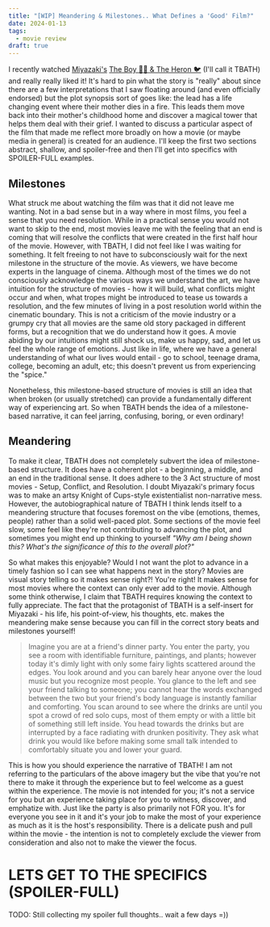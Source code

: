 ```yaml
---
title: "[WIP] Meandering & Milestones.. What Defines a 'Good' Film?"
date: 2024-01-13
tags:
  - movie review
draft: true
---
```


I recently watched [Miyazaki's](https://en.wikipedia.org/wiki/Hayao_Miyazaki) [The Boy 🙇🏻 & The Heron 🐦](https://www.imdb.com/title/tt6587046/) (I'll call it TBATH) and <span class="animate-bounce inline-flex bold">really</span> <span class="animate-[bounce_1s_infinite_100ms] inline-flex bold">really</span> liked it!  It's hard to pin what the story is "really" about since there are a few interpretations that I saw floating around (and even officially endorsed) but the plot synopsis sort of goes like: the lead has a life changing event where their mother dies in a fire. This leads them move back into their mother's childhood home and discover a magical tower that helps them deal with their grief. I wanted to discuss a particular aspect of the film that made me reflect more broadly on how a movie (or maybe media in general) is created for an audience. I'll keep the first two sections abstract, shallow, and spoiler-free and then I'll get into specifics with SPOILER-FULL examples.

## Milestones

What struck me about watching the film was that it did not leave me wanting. Not in a bad sense but in a way where in most films, you feel a sense that you need resolution. While in a practical sense you would not want to skip to the end, most movies leave me with the feeling that an end is coming that will resolve the conflicts that were created in the first half hour of the movie. However, with TBATH, I did not feel like I was waiting for something. It felt freeing to not have to subconsciously wait for the next milestone in the structure of the movie. As viewers, we have become experts in the language of cinema. Although most of the times we do not consciously acknowledge the various ways we understand the art, we have intuition for the structure of movies - how it will build, what conflicts might occur and when, what tropes might be introduced to tease us towards a resolution, and the few minutes of living in a post resolution world within the cinematic boundary. This is not a criticism of the movie industry or a grumpy cry that all movies are the same old story packaged in different forms, but a recognition that we do understand how it goes. A movie abiding by our intuitions might still shock us, make us happy, sad, and let us feel the whole range of emotions. Just like in life, where we have a general understanding of what our lives would entail - go to school, teenage drama, college, becoming an adult, etc; this doesn't prevent us from experiencing the "spice."

Nonetheless, this milestone-based structure of movies is still an idea that when broken (or usually stretched) can provide a fundamentally different way of experiencing art. So when TBATH bends the idea of a milestone-based narrative, it can feel jarring, confusing, boring, or even ordinary!

## Meandering

To make it clear, TBATH does not completely subvert the idea of milestone-based structure. It does have a coherent plot - a beginning, a middle, and an end in the traditional sense. It does adhere to the 3 Act structure of most movies - Setup, Conflict, and Resolution. I doubt Miyazaki's primary focus was to make an artsy Knight of Cups-style existentialist non-narrative mess. However, the autobiographical nature of TBATH I think lends itself to a meandering structure that focuses foremost on the vibe (emotions, themes, people) rather than a solid well-paced plot. Some sections of the movie feel slow, some feel like they're not contributing to advancing the plot, and sometimes you might end up thinking to yourself *"Why am I being shown this? What's the significance of this to the overall plot?"* 

So what makes this enjoyable? Would I not want the plot to advance in a timely fashion so I can see what happens next in the story? Movies are visual story telling so it makes sense right?! You're right! It makes sense for most movies where the context can only ever add to the movie. Although some think otherwise, I claim that TBATH requires knowing the context to fully appreciate. The fact that the protagonist of TBATH is a self-insert for Miyazaki - his life, his point-of-view, his thoughts, etc. makes the meandering make sense because you can fill in the correct story beats and milestones yourself! 

> Imagine you are at a friend's dinner party. You enter the party, you see a room with identifiable furniture, paintings, and plants; however today it's dimly light with only some fairy lights scattered around the edges. You look around and you can barely hear anyone over the loud music but you recognize most people. You glance to the left and see your friend talking to someone; you cannot hear the words exchanged between the two but your friend's body language is instantly familiar and comforting. You scan around to see where the drinks are until you spot a crowd of red solo cups, most of them empty or with a little bit of something still left inside. You head towards the drinks but are interrupted by a face radiating with drunken positivity. They ask what drink you would like before making some small talk intended to comfortably situate you and lower your guard.

This is how you should experience the narrative of TBATH! I am not referring to the particulars of the above imagery but the vibe that you're not there to make it through the experience but to feel welcome as a guest within the experience. The movie is not intended for you; it's not a service for you but an experience taking place for you to witness, discover, and emphatize with. Just like the party is also primarily not FOR you. It's for everyone you see in it and it's your job to make the most of your experience as much as it is the host's responsibility. There is a delicate push and pull within the movie - the intention is not to completely exclude the viewer from consideration and also not to make the viewer the focus.

# LETS GET TO THE SPECIFICS (SPOILER-FULL)

TODO: Still collecting my spoiler full thoughts.. wait a few days =)) 